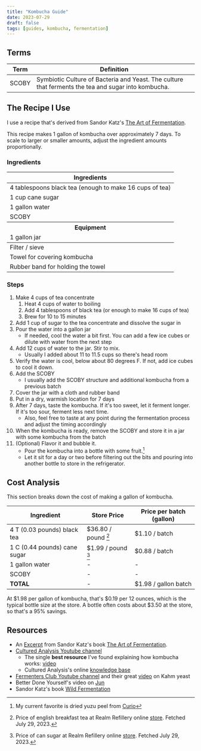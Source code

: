 ```yaml
---
title: "Kombucha Guide"
date: 2023-07-29
draft: false
tags: [guides, kombucha, fermentation]
---
```



## Terms

| Term  | Definition                                                                                          |
| ----- | --------------------------------------------------------------------------------------------------- |
| SCOBY | Symbiotic Culture of Bacteria and Yeast. The culture that ferments the tea and sugar into kombucha. |

## The Recipe I Use

I use a recipe that's derived from Sandor Katz's [The Art of Fermentation](https://www.wildfermentation.com/the-art-of-fermentation/).

This recipe makes 1 gallon of kombucha over approximately 7 days. To scale to larger or smaller amounts, adjust the ingredient amounts proportionally.

### Ingredients

<table><thead><tr><th>Ingredients</th></tr></thead><tbody><tr><td>4 tablespoons black tea (enough to make 16 cups of tea)</td></tr><tr><td>1 cup cane sugar</td></tr><tr><td>1 gallon water</td></tr><tr><td>SCOBY</td></tr><thead><tr><th>Equipment</th></tr><tr><td>1 gallon jar</td></tr></thead><tr><td>Filter / sieve</td></tr><tr><td>Towel for covering kombucha</td></tr><tr><td>Rubber band for holding the towel</td></tr></tbody></table>

### Steps

1. Make 4 cups of tea concentrate
   1. Heat 4 cups of water to boiling
   2. Add 4 tablespoons of black tea (or enough to make 16 cups of tea)
   3. Brew for 10 to 15 minutes
2. Add 1 cup of sugar to the tea concentrate and dissolve the sugar in
3. Pour the water into a gallon jar
   - If needed, cool the water a bit first. You can add a few ice cubes or dilute with water from the next step
4. Add 12 cups of water to the jar. Stir to mix.
   - Usually I added about 11 to 11.5 cups so there's head room
5. Verify the water is cool, below about 80 degrees F. If not, add ice cubes to cool it down.
6. Add the SCOBY
   - I usually add the SCOBY structure and additional kombucha from a previous batch
7. Cover the jar with a cloth and rubber band
8. Put in a dry, warmish location for 7 days
9. After 7 days, taste the kombucha. If it's too sweet, let it ferment longer. If it's too sour, ferment less next time.
   - Also, feel free to taste at any point during the fermentation process and adjust the timing accordingly
10. When the kombucha is ready, remove the SCOBY and store it in a jar with some kombucha from the batch
11. (Optional) Flavor it and bubble it.
    - Pour the kombucha into a bottle with some fruit.[^1]
    - Let it sit for a day or two before filtering out the bits and pouring into another bottle to store in the refrigerator.
   
<KombuchaTrn />

## Cost Analysis

This section breaks down the cost of making a gallon of kombucha.

| Ingredient                   | Store Price         | Price per batch (gallon) |
| ---------------------------- | ------------------- | ------------------------ |
| 4 T (0.03 pounds) black tea  | $36.80 / pound [^2] | $1.10 / batch            |
| 1 C (0.44 pounds) cane sugar | $1.99 / pound [^3]  | $0.88 / batch            |
| 1 gallon water               | -                   | -                        |
| SCOBY                        | -                   | -                        |
| **TOTAL**                    | -                   | $1.98 / gallon batch     |

At $1.98 per gallon of kombucha, that's $0.19 per 12 ounces, which is the typical bottle size at the store. A bottle often costs about $3.50 at the store, so that's a 95% savings.

## Resources

- An [Excerpt](https://www.splendidtable.org/story/2012/05/18/making-kombucha-an-excerpt-from-the-art-of-fermentation) from Sandor Katz's book [The Art of Fermentation](https://www.wildfermentation.com/the-art-of-fermentation/).
- [Cultured Analysis Youtube channel](https://www.youtube.com/@culturedanalysis)
  - The single **best resource** I've found explaining how kombucha works: [video](https://www.youtube.com/watch?v=ulZr3gkEl-I)
  - Cultured Analysis's online [knowledge base](https://www.culturedanalysis.com/knowledge-base)
- [Fermenters Club Youtube channel](https://www.youtube.com/@fermentersclub) and their great [video](https://www.youtube.com/watch?v=_kuliqCbY68) on Kahm yeast
- Better Done Yourself's video on [Jun](https://www.youtube.com/watch?v=7OT-H4ShULU)
- Sandor Katz's book [Wild Fermentation](https://www.wildfermentation.com/)

[^1]: My current favorite is dried yuzu peel from [Curio](https://curiospice.com/products/yuzu-peel-japanese-pieces?_pos=3&_sid=a67814b6f&_ss=r)
[^2]: Price of english breakfast tea at Realm Refillery online [store](https://therealmrefillery.square.site/s/order?location=11eca3065245e5c197e4ac1f6bbba828&q=english&item=212). Fetched July 29, 2023.
[^3]: Price of can sugar at Realm Refillery online [store](https://therealmrefillery.square.site/s/order?location=11eca3065245e5c197e4ac1f6bbba828&q=cane%20sugar&item=463). Fetched July 29, 2023.
